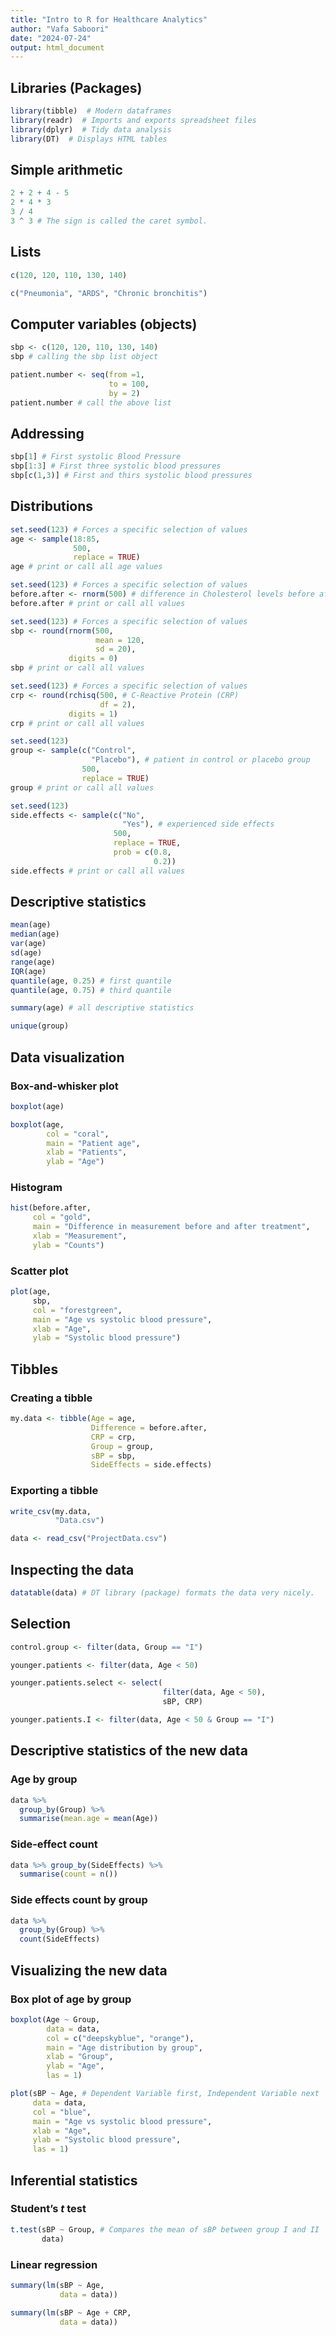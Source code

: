 ```yaml
---
title: "Intro to R for Healthcare Analytics"
author: "Vafa Saboori"
date: "2024-07-24"
output: html_document
---
```


## Libraries (Packages)

```r
library(tibble)  # Modern dataframes
library(readr)  # Imports and exports spreadsheet files
library(dplyr)  # Tidy data analysis
library(DT)  # Displays HTML tables
```


## Simple arithmetic

```r
2 + 2 + 4 - 5
2 * 4 * 3
3 / 4
3 ^ 3 # The sign is called the caret symbol.
```

## Lists
```r
c(120, 120, 110, 130, 140)
```

```r
c("Pneumonia", "ARDS", "Chronic bronchitis")
```

## Computer variables (objects)

```r
sbp <- c(120, 120, 110, 130, 140)
sbp # calling the sbp list object
```

```r
patient.number <- seq(from =1,
                      to = 100,
                      by = 2)
patient.number # call the above list
```

## Addressing

```r
sbp[1] # First systolic Blood Pressure
sbp[1:3] # First three systolic blood pressures
sbp[c(1,3)] # First and thirs systolic blood pressures
```

## Distributions

```r
set.seed(123) # Forces a specific selection of values
age <- sample(18:85,
              500,
              replace = TRUE)
age # print or call all age values
```

```r
set.seed(123) # Forces a specific selection of values
before.after <- rnorm(500) # difference in Cholesterol levels before after drug
before.after # print or call all values
```

```r
set.seed(123) # Forces a specific selection of values
sbp <- round(rnorm(500,
                   mean = 120,
                   sd = 20),
             digits = 0)
sbp # print or call all values
```

```r
set.seed(123) # Forces a specific selection of values
crp <- round(rchisq(500, # C-Reactive Protein (CRP)
                    df = 2),
             digits = 1)
crp # print or call all values
```

```r
set.seed(123)
group <- sample(c("Control",
                  "Placebo"), # patient in control or placebo group
                500,
                replace = TRUE)
group # print or call all values
```

```r
set.seed(123)
side.effects <- sample(c("No", 
                         "Yes"), # experienced side effects
                       500,
                       replace = TRUE,
                       prob = c(0.8,
                                0.2))
side.effects # print or call all values
```

## Descriptive statistics

```r
mean(age)
median(age)
var(age)
sd(age)
range(age)
IQR(age)
quantile(age, 0.25) # first quantile
quantile(age, 0.75) # third quantile
```

```r
summary(age) # all descriptive statistics
```

```r
unique(group)
```

## Data visualization

### Box-and-whisker plot
```r
boxplot(age)
```

```r
boxplot(age,
        col = "coral",
        main = "Patient age",
        xlab = "Patients",
        ylab = "Age")
```

### Histogram

```r
hist(before.after,
     col = "gold",
     main = "Difference in measurement before and after treatment",
     xlab = "Measurement",
     ylab = "Counts")
```

### Scatter plot

```r
plot(age,
     sbp,
     col = "forestgreen",
     main = "Age vs systolic blood pressure",
     xlab = "Age",
     ylab = "Systolic blood pressure")
```


## Tibbles

### Creating a tibble
```r
my.data <- tibble(Age = age,
                  Difference = before.after,
                  CRP = crp,
                  Group = group,
                  sBP = sbp,
                  SideEffects = side.effects)
```

### Exporting a tibble

```r
write_csv(my.data,
          "Data.csv") 
```

```r
data <- read_csv("ProjectData.csv")
```
## Inspecting the data

```r
datatable(data) # DT library (package) formats the data very nicely.
```

## Selection

```r
control.group <- filter(data, Group == "I")
```

```r
younger.patients <- filter(data, Age < 50)
```

```r
younger.patients.select <- select(
                                  filter(data, Age < 50), 
                                  sBP, CRP)
```

```r
younger.patients.I <- filter(data, Age < 50 & Group == "I")
```

## Descriptive statistics of the new data
### Age by group

```r
data %>% 
  group_by(Group) %>% 
  summarise(mean.age = mean(Age))
```

### Side-effect count

```r
data %>% group_by(SideEffects) %>% 
  summarise(count = n())
```

### Side effects count by group

```r
data %>% 
  group_by(Group) %>% 
  count(SideEffects)
```

## Visualizing the new data

### Box plot of age by group


```r
boxplot(Age ~ Group,
        data = data,
        col = c("deepskyblue", "orange"),
        main = "Age distribution by group",
        xlab = "Group",
        ylab = "Age",
        las = 1)
```

```r
plot(sBP ~ Age, # Dependent Variable first, Independent Variable next
     data = data,
     col = "blue",
     main = "Age vs systolic blood pressure",
     xlab = "Age",
     ylab = "Systolic blood pressure",
     las = 1)
```

## Inferential statistics

### Student's _t_ test

```r
t.test(sBP ~ Group, # Compares the mean of sBP between group I and II
       data)
```

### Linear regression

```r
summary(lm(sBP ~ Age,
           data = data))
```


```r
summary(lm(sBP ~ Age + CRP,
           data = data))
```